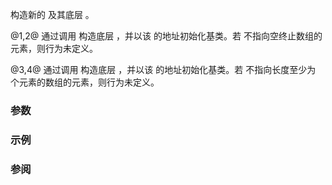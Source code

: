 {{cpp/io/istrstream/title|istrstream}}
{{cpp/io/istrstream/navbar}}
{{dcl begin}}
{{dcl|num=1|deprecated=c++98|removed=c++26|1=
explicit istrstream( const char* s );
}}
{{dcl|num=2|deprecated=c++98|removed=c++26|1=
explicit istrstream( char* s );
}}
{{dcl|num=3|deprecated=c++98|removed=c++26|1=
istrstream( const char* s, std::streamsize n );
}}
{{dcl|num=4|deprecated=c++98|removed=c++26|1=
istrstream( char* s, std::streamsize n );
}}
{{dcl end}}

构造新的 {{lc|std::istrstream}} 及其底层 {{lc|std::strstreambuf}}。

@1,2@ 通过调用 {{c|strstreambuf(s,0)}} 构造底层 {{lc|std::strstreambuf}}，并以该 {{tt|strstreambuf}} 的地址初始化基类。若 {{c|s}} 不指向空终止数组的元素，则行为未定义。

@3,4@ 通过调用 {{c|strstreambuf(s,n)}} 构造底层 {{lc|std::strstreambuf}}，并以该 {{tt|strstreambuf}} 的地址初始化基类。若 {{c|s}} 不指向长度至少为 {{c|n}} 个元素的数组的元素，则行为未定义。

===参数===
{{par begin}}
{{par|s|要用作流内容的 C 字符串或字符数组}}
{{par|n|数组大小}}
{{par end}}

===示例===
{{example
|code=
#include &lt;iostream&gt;
#include &lt;strstream&gt;

int main()
{
    std::istrstream s1("1 2 3"); // 字符串字面量
    int n1, n2, n3;
    if (s1 &gt;&gt; n1 &gt;&gt; n2 &gt;&gt; n3)
        std::cout &lt;&lt; n1 &lt;&lt; ", " &lt;&lt; n2 &lt;&lt; ", " &lt;&lt; n3 &lt;&lt; '\n';

    char arr[] = {'4', ' ', '5', ' ', '6'};
    std::istrstream s2(arr, sizeof arr);
    if (s2 &gt;&gt; n1 &gt;&gt; n2 &gt;&gt; n3)
        std::cout &lt;&lt; n1 &lt;&lt; ", " &lt;&lt; n2 &lt;&lt; ", " &lt;&lt; n3 &lt;&lt; '\n';
}
|output=
1, 2, 3
4, 5, 6
}}

===参阅===
{{dsc begin}}
{{dsc inc|cpp/io/strstreambuf/dsc strstreambuf}}
{{dsc inc|cpp/io/strstream/dsc constructor|ostrstream}}
{{dsc inc|cpp/io/strstream/dsc constructor|strstream}}
{{dsc end}}

{{langlinks|en|ja}}